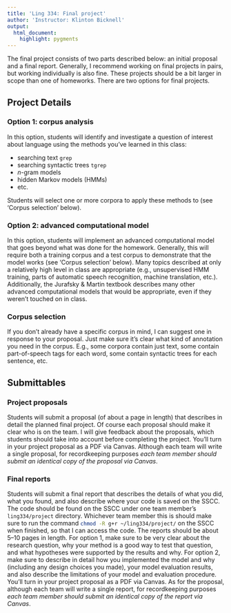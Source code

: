 ```yaml
---
title: 'Ling 334: Final project'
author: 'Instructor: Klinton Bicknell'
output:
  html_document:
    highlight: pygments
---
```


The final project consists of two parts described below: an initial proposal and a final report. Generally, I recommend working on final projects in pairs, but working individually is also fine. These projects should be a bit larger in scope than one of homeworks. There are two options for final projects.

## Project Details

### Option 1: corpus analysis

In this option, students will identify and investigate a question of interest about language using the methods you've learned in this class:

* searching text `grep`
* searching syntactic trees `tgrep`
* $n$-gram models
* hidden Markov models (HMMs)
* etc.

Students will select one or more corpora to apply these methods to (see 'Corpus selection' below).

### Option 2: advanced computational model

In this option, students will implement an advanced computational model that goes beyond what was done for the homework. Generally, this will require both a training corpus and a test corpus to demonstrate that the model works (see 'Corpus selection' below). Many topics described at only a relatively high level in class are appropriate (e.g., unsupervised HMM training, parts of automatic speech recognition, machine translation, etc.). Additionally, the Jurafsky & Martin textbook describes many other advanced computational models that would be appropriate, even if they weren't touched on in class.


### Corpus selection

If you don't already have a specific corpus in mind, I can suggest one in response to your proposal. Just make sure it's clear what kind of annotation you need in the corpus. E.g., some corpora contain just text, some contain part-of-speech tags for each word, some contain syntactic trees for each sentence, etc.


## Submittables

### Project proposals

Students will submit a proposal (of about a page in length) that describes in detail the planned final project. Of course each proposal should make it clear who is on the team. I will give feedback about the proposals, which students should take into account before completing the project. You'll turn in your project proposal as a PDF via Canvas. Although each team will write a single proposal, for recordkeeping purposes _each team member should submit an identical copy of the proposal via Canvas_.


### Final reports

Students will submit a final report that describes the details of what you did, what you found, and also describe where your code is saved on the SSCC. The code should be found on the SSCC under one team member's `ling334/project` directory. Whichever team member this is should make sure to run the command `chmod -R g+r ~/ling334/project/`{.bash} on the SSCC when finished, so that I can access the code. The reports should be about 5--10 pages in length. For option 1, make sure to be very clear about the research question, why your method is a good way to test that question, and what hypotheses were supported by the results and why. For option 2, make sure to describe in detail how you implemented the model and why (including any design choices you made), your model evaluation results, and also describe the limitations of your model and evaluation procedure. You'll turn in your project proposal as a PDF via Canvas. As for the proposal, although each team will write a single report, for recordkeeping purposes _each team member should submit an identical copy of the report via Canvas_. 
